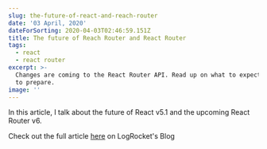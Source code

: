```yaml
---
slug: the-future-of-react-and-reach-router
date: '03 April, 2020'
dateForSorting: 2020-04-03T02:46:59.151Z
title: The future of Reach Router and React Router
tags:
  - react
  - react router
excerpt: >-
  Changes are coming to the React Router API. Read up on what to expect and how
  to prepare.
image: ''
---
```

In this article, I talk about the future of React v5.1 and the upcoming React Router v6.

Check out the full article [here](https://blog.logrocket.com/future-reach-router-react-router/) on LogRocket's Blog
